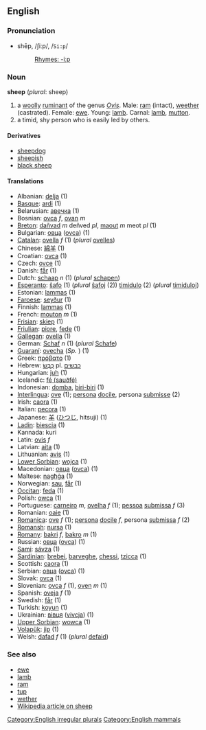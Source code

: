 ==English==
===Pronunciation===
*shēp, /ʃiːp/, /<tt>Si:p</tt>/
*:[[Rhymes:English:-iːp|Rhymes: -iːp]]

=== Noun ===
'''sheep''' (''plural'': sheep)

#a [[woolly]] [[ruminant]] of the genus ''[[Ovis]]''. Male: [[ram]] (intact), [[weether]] (castrated). Female: [[ewe]].  Young: [[lamb]]. Carnal: [[lamb]], [[mutton]].
#a timid, shy person who is easily led by others.

====Derivatives====
*[[sheepdog]]
*[[sheepish]]
*[[black sheep]]

==== Translations ====
*Albanian: [[delja]] (1)
*[[Basque]]: [[ardi]] (1)
*Belarusian: [[авечка]] (1)
*Bosnian: [[ovca]] ''f'', [[ovan]] ''m''
*[[Breton]]: [[dañvad]] ''m'' deñved ''pl'', [[maout]] ''m'' meot ''pl'' (1)
*Bulgarian: [[овца]] ([[ovca]]) (1)
*[[Catalan]]: [[ovella]] ''f'' (1) (''plural'' [[ovelles]])
*Chinese: [[綿羊]] (1)
*Croatian: [[ovca]] (1)
*Czech: [[ovce]] (1)
*Danish: [[får]] (1)
*Dutch: [[schaap]] ''n'' (1) (''plural'' [[schapen]])
*[[Esperanto]]: [[ŝafo]] (1) (''plural'' [[ŝafoj]] (2)) [[timidulo]] (2) (''plural'' [[timiduloj]])
*Estonian: [[lammas]] (1)
*[[Faroese]]: [[seyður]] (1)
*Finnish: [[lammas]] (1)
*French: [[mouton]] ''m'' (1)
*[[Frisian]]: [[skiep]] (1)
*[[Friulian]]: [[piore]], [[fede]] (1)
*[[Gallegan]]: [[ovella]] (1)
*German: [[Schaf]] ''n'' (1) (''plural'' [[Schafe]])
*[[Guaraní]]: [[ovecha]] (''Sp.'' <!--what does this mean?-->) (1)
*Greek: [[πρόβατο]] '' '' (1)
*Hebrew: [[כֶּבֶשׂ]] pl. [[כבשים]]
*Hungarian: [[juh]] (1)
*Icelandic: [[fé (sauðfé)]]
*Indonesian: [[domba]], [[biri-biri]] (1)
*[[Interlingua]]: [[ove]] (1); [[persona]] [[docile]], persona [[submisse]] (2)
*Irish: [[caora]] (1)
*Italian: [[pecora]] (1)
*Japanese: [[羊]] ([[ひつじ]], hitsuji) (1)
*[[Ladin]]: [[biescia]] (1)
*Kannada: kuri
*Latin: [[ovis]] ''f''
*Latvian: [[aita]] (1)
*Lithuanian: [[avis]] (1)
*[[Lower Sorbian]]: [[wojca]] (1)
*Macedonian: [[овца]] ([[ovca]]) (1)
*Maltese: [[nagħġa]] (1)
*Norwegian: [[sau]], [[får]] (1)
*[[Occitan]]: [[feda]] (1)
*Polish: [[owca]] '' '' (1)
*Portuguese: [[carneiro]] ''m'', [[ovelha]] ''f'' (1); [[pessoa]] [[submissa]] ''f'' (3)
*Romanian: [[oaie]] (1)
*[[Romanica]]: [[ove]] ''f'' (1); [[persona]] [[docile]] ''f'', persona [[submissa]] ''f'' (2)
*[[Romansh]]: [[nursa]] (1)
*[[Romany]]: [[bakri]] ''f'', [[bakro]] ''m'' (1)
*Russian: [[овца]] ([[ovca]]) '' '' (1)
*[[Sami]]: [[sávza]] (1)
*[[Sardinian]]: [[brebei]], [[barveghe]], [[chessi]], [[tzicca]] (1)
*Scottish: [[caora]] (1)
*Serbian: [[овца]] ([[ovca]]) (1)
*Slovak: [[ovca]] (1)
*Slovenian: [[ovca]] ''f'' (1), [[oven]] ''m'' (1)
*Spanish: [[oveja]] ''f'' (1)
*Swedish: [[får]] (1)
*Turkish: [[koyun]] (1)
*Ukrainian: [[вівця]] ([[vivcja]]) (1)
*[[Upper Sorbian]]: [[wowca]] (1)
*[[Volapük]]: [[jip]] (1)
*Welsh: [[dafad]] ''f'' (1) (''plural'' [[defaid]])

===See also===
*[[ewe]]
*[[lamb]]
*[[ram]]
*[[tup]]
*[[wether]]
*[[w:sheep|Wikipedia article on sheep]]

[[Category:English irregular plurals]]
[[Category:English mammals]]